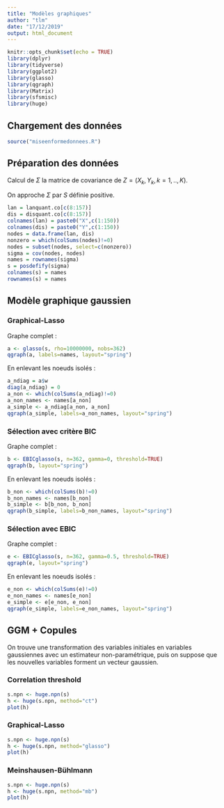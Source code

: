 ```yaml
---
title: "Modèles graphiques"
author: "tlm"
date: "17/12/2019"
output: html_document
---
```


```r
knitr::opts_chunk$set(echo = TRUE)
library(dplyr)
library(tidyverse)
library(ggplot2)
library(glasso)
library(qgraph)
library(Matrix)
library(sfsmisc)
library(huge)
```

## Chargement des données

```r
source("miseenformedonnees.R")
```

## Préparation des données

Calcul de $\Sigma$ la matrice de covariance de $Z = (X_k, Y_k, k = 1,..,K)$.

On approche $\Sigma$ par $S$ définie positive.

```r
lan = lanquant.co[c(8:157)]
dis = disquant.co[c(8:157)]
colnames(lan) = paste0("X",c(1:150))
colnames(dis) = paste0("Y",c(1:150))
nodes = data.frame(lan, dis)
nonzero = which(colSums(nodes)!=0)
nodes = subset(nodes, select=c(nonzero))
sigma = cov(nodes, nodes)
names = rownames(sigma)
s = posdefify(sigma)
colnames(s) = names
rownames(s) = names
```

## Modèle graphique gaussien

### Graphical-Lasso

Graphe complet : 

```r
a <- glasso(s, rho=10000000, nobs=362)
qgraph(a, labels=names, layout="spring")
```

En enlevant les noeuds isolés :

```r
a_ndiag = a$w
diag(a_ndiag) = 0
a_non <- which(colSums(a_ndiag)!=0)
a_non_names <- names[a_non]
a_simple <- a_ndiag[a_non, a_non]
qgraph(a_simple, labels=a_non_names, layout="spring")
```

### Sélection avec critère BIC

Graphe complet : 

```r
b <- EBICglasso(s, n=362, gamma=0, threshold=TRUE)
qgraph(b, layout="spring")
```

En enlevant les noeuds isolés :

```r
b_non <- which(colSums(b)!=0)
b_non_names <- names[b_non]
b_simple <- b[b_non, b_non]
qgraph(b_simple, labels=b_non_names, layout="spring")
```

### Sélection avec EBIC

Graphe complet : 

```r
e <- EBICglasso(s, n=362, gamma=0.5, threshold=TRUE)
qgraph(e, layout="spring")
```

En enlevant les noeuds isolés :

```r
e_non <- which(colSums(e)!=0)
e_non_names <- names[e_non]
e_simple <- e[e_non, e_non]
qgraph(e_simple, labels=e_non_names, layout="spring")
```

## GGM + Copules

On trouve une transformation des variables initiales en variables gaussiennes avec un estimateur non-paramétrique, puis on suppose que les nouvelles variables forment un vecteur gaussien. 

### Correlation threshold

```r
s.npn <- huge.npn(s)
h <- huge(s.npn, method="ct")
plot(h)
```

### Graphical-Lasso

```r
s.npn <- huge.npn(s)
h <- huge(s.npn, method="glasso")
plot(h)
```

### Meinshausen-Bühlmann

```r
s.npn <- huge.npn(s)
h <- huge(s.npn, method="mb")
plot(h)
```